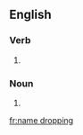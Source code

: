 ==English==

===Verb===
{{head|en|present participle}}

# {{present participle of|name drop|lang=en}} {{alternative spelling of|name-dropping}}

===Noun===
{{en-noun|head=[[name]] [[dropping]]}}

# {{alternative form of|name-dropping|lang=en}}

[[fr:name dropping]]